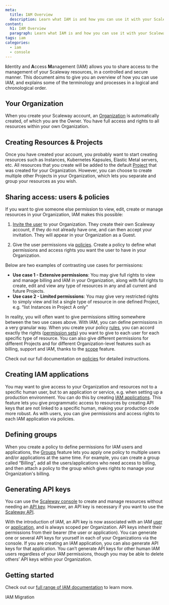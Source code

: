 ```yaml
---
meta:
  title: IAM Overview
  description: Learn what IAM is and how you can use it with your Scaleway account
content:
  h1: IAM Overview
  paragraph: Learn what IAM is and how you can use it with your Scaleway account
tags: iam
categories: 
  - iam
  - console
---
```


**I**dentity and **A**ccess **M**anagement (IAM) allows you to share access to the management of your Scaleway resources, in a controlled and secure manner. This document aims to give you an overview of how you can use IAM, and explains some of the terminology and processes in a logical and chronological order.

## Your Organization

When you create your Scaleway account, an [Organization](/identity-and-access-management/iam/concepts#organization) is automatically created, of which you are the Owner. You have full access and rights to all resources within your own Organization.

<Lightbox src="scaleway-iam-orga.webp" alt="" />

## Creating Resources & Projects

Once you have created your account, you probably want to start creating resources such as Instances, Kubernetes Kapsules, Elastic Metal servers, etc. All resources that you create will be added to the default [Project](/identity-and-access-management/iam/concepts#project) that was created for your Organization. However, you can choose to create multiple other Projects in your Organization, which lets you separate and group your resources as you wish.

<Lightbox src="scaleway-projects.webp" alt="" />

## Sharing access: users & policies

If you want to give someone else permission to view, edit, create or manage resources in your Organization, IAM makes this possible:

1. [Invite the user](/identity-and-access-management/iam/how-to/invite-user-to-orga) to your Organization. They create their own Scaleway account, if they do not already have one, and can then accept your invitation. They will appear in your Organization as a Guest.

  <Lightbox src="scaleway-invite-users.webp" alt="" />

2. Give the user permissions via [policies](/identity-and-access-management/iam/concepts#policy). Create a policy to define what permissions and access rights you want the user to have in your Organization. 

  <Lightbox src="scaleway-create-policy.webp" alt="" />

Below are two examples of contrasting use cases for permissions:

- **Use case 1 - Extensive permissions**: You may give full rights to view and manage billing and IAM in your Organization, along with full rights to create, edit and view any type of resources in any and all current and future Projects.
- **Use case 2 - Limited permissions**: You may give very restricted rights to simply view and list a single type of resource in one defined Project, e.g. “list Instances in Project A only”

In reality, you will often want to give permissions sitting somewhere between the two use cases above. With IAM, you can define permissions in a very granular way. When you create your policy [rules](/identity-and-access-management/iam/concepts/#rule), you can accord exactly the rights ([permission sets](/identity-and-access-management/iam/concepts#permission-set)) you want to give to each user for each specific type of resource. You can also give different permissions for different Projects and for different Organization-level features such as billing, support and IAM, thanks to the [scope](/identity-and-access-management/iam/concepts#scope) feature.

  <Lightbox src="scaleway-create-rule.webp" alt="" />

Check out our full documentation on [policies](/identity-and-access-management/iam/reference-content/policy/) for detailed instructions.

## Creating IAM applications

You may want to give access to your Organization and resources not to a specific human user, but to an application or service, e.g. when setting up a production environment. You can do this by creating [IAM applications](/identity-and-access-management/iam/concepts#application). This feature lets you give programmatic access to resources by creating API keys that are not linked to a specific human, making your production code more robust. As with users, you can give permissions and access rights to each IAM application via policies.

  <Lightbox src="scaleway-create-appli.webp" alt="" />

## Defining groups

When you create a policy to define permissions for IAM users and applications, the [Groups](/identity-and-access-management/iam/concepts#group) feature lets you apply one policy to multiple users and/or applications at the same time. For example, you can create a group called “Billing”, add all the users/applications who need access to billing, and then attach a policy to the group which gives rights to manage your Organization's billing.

  <Lightbox src="scaleway-groups.webp" alt="" />

## Generating API keys

You can use the [Scaleway console](https://console.scaleway.com) to create and manage resources without needing an [API key](/identity-and-access-management/iam/concepts#api-key). However, an API key is necessary if you want to use the [Scaleway API](https://developers.scaleway.com/en/). 

With the introduction of IAM, an API key is now associated with an IAM [user](/identity-and-access-management/iam/concepts#user) or [application](/identity-and-access-management/iam/concepts#application), and is always scoped per Organization. API keys inherit their permissions from their bearer (the user or application). You can generate one or several API keys for yourself in each of your Organizations via the console. If you are creating an IAM application, you can also generate API keys for that application. You can’t generate API keys for other human IAM users regardless of your IAM permissions, though you may be able to delete others’ API keys within your Organization.

  <Lightbox src="scaleway-api-key.webp" alt="" />

## Getting started

Check out our [full range of IAM documentation](/identity-and-access-management/iam) to learn more.

<Navigation title="See Also">
  <NextButton to="/identity-and-access-management/iam/reference-content/migration/">IAM Migration</NextButton>
</Navigation>